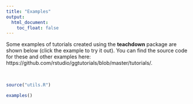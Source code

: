 ```yaml
---
title: "Examples"
output:
  html_document:
    toc_float: false
---
```


Some examples of tutorials created using the **teachdown** package are shown below (click the example to try it out). You can find the source code for these and other examples here:  https://github.com/rstudio/ggtutorials/blob/master/tutorials/.

<br/>

```r
source("utils.R")
```

```r
examples()
```

